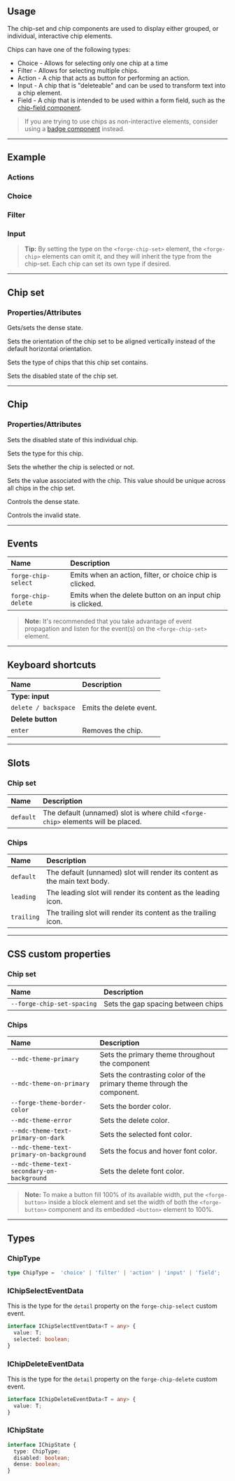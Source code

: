 
<PageSection>

## Usage

The chip-set and chip components are used to display either grouped, or individual, interactive chip elements.

Chips can have one of the following types:

* Choice - Allows for selecting only one chip at a time
* Filter - Allows for selecting multiple chips.
* Action - A chip that acts as button for performing an action.
* Input - A chip that is "deleteable" and can be used to transform text into a chip element.
* Field - A chip that is intended to be used within a form field, such as the [chip-field component](?path=/story/components-chip-field--default).

> If you are trying to use chips as non-interactive elements, consider using a [badge component](?path=/story/components-badge--default) instead.

</PageSection>

---

<PageSection>

## Example

### Actions

<LiveDemo codeHtml={ChipsDefaultCodeHtml()}>
  <ChipsDemo />
</LiveDemo>

### Choice

<LiveDemo codeHtml={ChipsChoiceCodeHtml()}>
  <ChipsDemo type="choice" />
</LiveDemo>

### Filter

<LiveDemo codeHtml={ChipsFilterCodeHtml()}>
  <ChipsDemo type="filter" />
</LiveDemo>

### Input

<LiveDemo codeHtml={ChipsInputCodeHtml()} >
  <ChipsDemo type="input" />
</LiveDemo>

> **Tip:** By setting the type on the `<forge-chip-set>` element, the `<forge-chip>` elements can omit it, and they will inherit the type from the chip-set.
> Each chip can set its own type if desired.

</PageSection>

---

<PageSection>

## Chip set

### Properties/Attributes

<PropertyDef name="dense" type="boolean" defaultValue="false">

Gets/sets the dense state.
  
</PropertyDef>

<PropertyDef name="vertical" type="boolean" defaultValue="false">

Sets the orientation of the chip set to be aligned vertically instead of the default horizontal orientation.
  
</PropertyDef>

<PropertyDef name="type" type="ChipType" defaultValue="&quot;action&quot;">

Sets the type of chips that this chip set contains.
  
</PropertyDef>

<PropertyDef name="disabled" type="boolean" defaultValue="false">

Sets the disabled state of the chip set.
  
</PropertyDef>

</PageSection>

---

<PageSection>

## Chip

### Properties/Attributes

<PropertyDef name="disabled" type="boolean" defaultValue="false">

Sets the disabled state of this individual chip.
  
</PropertyDef>

<PropertyDef name="type" type="ChipType" defaultValue="&quot;action&quot;">

Sets the type for this chip.
  
</PropertyDef>

<PropertyDef name="selected" type="boolean" defaultValue="false">

Sets the whether the chip is selected or not.
  
</PropertyDef>

<PropertyDef name="value" type="string" defaultValue="null">

Sets the value associated with the chip. This value should be unique across all chips in the chip set.
  
</PropertyDef>

<PropertyDef name="dense" type="boolean" defaultValue="false">

Controls the dense state.

</PropertyDef>

<PropertyDef name="invalid" type="boolean" defaultValue="false">

Controls the invalid state.

</PropertyDef>

</PageSection>

---

<PageSection>

## Events

| Name                   | Description
| :----------------------| :----------------
| `forge-chip-select`      | Emits when an action, filter, or choice chip is clicked.
| `forge-chip-delete`      | Emits when the delete button on an input chip is clicked.

> **Note:** It's recommended that you take advantage of event propagation and listen for the event(s) on the `<forge-chip-set>` element.

</PageSection>

---

<PageSection>

## Keyboard shortcuts

| Name                                | Description
| :-----------------------------------| :----------------
| **Type: input**                     |
| `delete / backspace`                | Emits the delete event.
| **Delete button**                   |
| `enter`                             | Removes the chip.

</PageSection>

---

<PageSection>

## Slots

### Chip set

| Name                           | Description
| :------------------------------| :----------------
| `default`                      | The default (unnamed) slot is where child `<forge-chip>` elements will be placed.

### Chips

| Name                           | Description
| :------------------------------| :----------------
| `default`                      | The default (unnamed) slot will render its content as the main text body.
| `leading`                      | The leading slot will render its content as the leading icon.
| `trailing`                     | The trailing slot will render its content as the trailing icon.


</PageSection>

---

<PageSection>

## CSS custom properties

### Chip set

| Name                                       | Description
| :------------------------------------------| :----------------
| `--forge-chip-set-spacing`                   | Sets the gap spacing between chips


### Chips

| Name                                       | Description
| :------------------------------------------| :----------------
| `--mdc-theme-primary`                      | Sets the primary theme throughout the component
| `--mdc-theme-on-primary`                   | Sets the contrasting color of the primary theme through the component.
| `--forge-theme-border-color`               | Sets the border color.
| `--mdc-theme-error`                        | Sets the delete color.
| `--mdc-theme-text-primary-on-dark`         | Sets the selected font color.
| `--mdc-theme-text-primary-on-background`   | Sets the focus and hover font color.
| `--mdc-theme-text-secondary-on-background` | Sets the delete font color.

> **Note:** To make a button fill 100% of its available width, put the `<forge-button>` inside a block element and set
> the width of both the `<forge-button>` component and its embedded `<button>` element to 100%.

</PageSection>

---

<PageSection>

## Types

### ChipType

```ts
type ChipType =  'choice' | 'filter' | 'action' | 'input' | 'field';
```

### IChipSelectEventData

This is the type for the `detail` property on the `forge-chip-select` custom event.

```ts
interface IChipSelectEventData<T = any> {
  value: T;
  selected: boolean;
}
```

### IChipDeleteEventData

This is the type for the `detail` property on the `forge-chip-delete` custom event.

```ts
interface IChipDeleteEventData<T = any> {
  value: T;
}
```

### IChipState

```ts
interface IChipState {
  type: ChipType;
  disabled: boolean;
  dense: boolean;
}
```

</PageSection>
